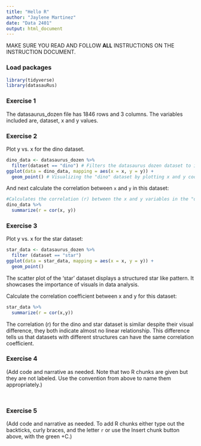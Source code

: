 ```yaml
---
title: "Hello R"
author: "Jaylene Martinez"
date: "Data 2401"
output: html_document
---
```


MAKE SURE YOU READ AND FOLLOW **ALL** INSTRUCTIONS ON THE INSTRUCTION DOCUMENT. 

### Load packages

```r
library(tidyverse) 
library(datasauRus)
```


### Exercise 1

The datasaurus_dozen file has 1846 rows and 3 columns. The variables included are, dataset, x and y values.

### Exercise 2

Plot y vs. x for the dino dataset.

```r
dino_data <- datasaurus_dozen %>%
  filter(dataset == "dino") # Filters the datasaurus dozen dataset to include only rows where the dataset column is "dino"
ggplot(data = dino_data, mapping = aes(x = x, y = y)) +
  geom_point() # Visualizing the "dino" dataset by plotting x and y coordinates as a scatter plot
```

And next calculate the correlation between `x` and `y` in this dataset:

```r
#Calculates the correlation (r) between the x and y variables in the "dino" dataset
dino_data %>%
  summarize(r = cor(x, y)) 
```

### Exercise 3

Plot y vs. x for the star dataset:

```r
star_data <- datasaurus_dozen %>%
  filter (dataset == "star")
ggplot(data = star_data, mapping = aes(x = x, y = y)) +
  geom_point()

```

The scatter plot of the 'star' dataset displays a structured star like pattern. It showcases the importance of visuals in data analysis.

Calculate the correlation coefficient between x and y for this dataset:
 
```r
star_data %>%
  summarize(r = cor(x,y))

```
The correlation (r) for the dino and star dataset is similar despite their visual difference, they both indicate almost no linear relationship. This difference tells us that datasets with different structures can have the same correlation coefficient.

### Exercise 4

(Add code and narrative as needed. Note that two R chunks are given but they are not labeled. Use the convention from above to name them appropriately.)

```r


```

```r


```

### Exercise 5

(Add code and narrative as needed. To add R chunks either type out the backticks, curly braces, and the letter `r` or use the Insert chunk button above, with the green +C.)
